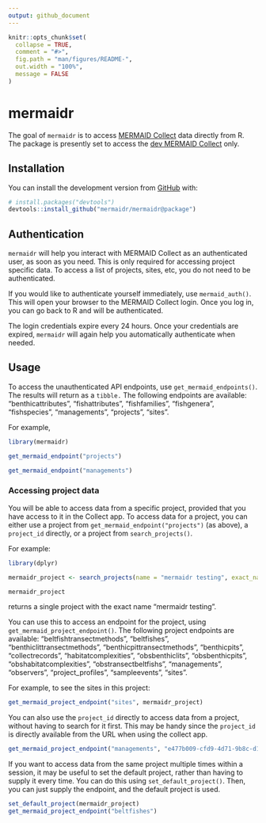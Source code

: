 ```yaml
---
output: github_document
---
```


<!-- README.md is generated from README.Rmd. Please edit that file -->

```r
knitr::opts_chunk$set(
  collapse = TRUE,
  comment = "#>",
  fig.path = "man/figures/README-",
  out.width = "100%",
  message = FALSE
)
```
# mermaidr

<!-- badges: start -->
<!-- badges: end -->

The goal of `mermaidr` is to access [MERMAID Collect](https://collect.datamermaid.org/) data directly from R. The package is presently set to access the [dev MERMAID Collect](https://dev-collect.datamermaid.org/) only.

## Installation

You can install the development version from [GitHub](https://github.com/) with:

``` r
# install.packages("devtools")
devtools::install_github("mermaidr/mermaidr@package")
```

## Authentication

`mermaidr` will help you interact with MERMAID Collect as an authenticated user, as soon as you need. This is only required for accessing project specific data. To access a list of projects, sites, etc, you do not need to be authenticated.

If you would like to authenticate yourself immediately, use `mermaid_auth()`. This will open your browser to the MERMAID Collect login. Once you log in, you can go back to R and will be authenticated.

The login credentials expire every 24 hours. Once your credentials are expired, `mermaidr` will again help you automatically authenticate when needed.

## Usage

To access the unauthenticated API endpoints, use `get_mermaid_endpoints()`. The results will return as a `tibble.` The following endpoints are available: "benthicattributes", "fishattributes", "fishfamilies", "fishgenera", "fishspecies", "managements", "projects", "sites".

For example,

```r
library(mermaidr)

get_mermaid_endpoint("projects")
```

```r
get_mermaid_endpoint("managements")
```

### Accessing project data

You will be able to access data from a specific project, provided that you have access to it in the Collect app. To access data for a project, you can either use a project from `get_mermaid_endpoint("projects")` (as above), a `project_id` directly, or a project from `search_projects()`. 

For example:

```r
library(dplyr)

mermaidr_project <- search_projects(name = "mermaidr testing", exact_name = TRUE)

mermaidr_project
```

returns a single project with the exact name "mermaidr testing".

You can use this to access an endpoint for the project, using `get_mermaid_project_endpoint()`. The following project endpoints are available: "beltfishtransectmethods", "beltfishes", "benthiclittransectmethods", "benthicpittransectmethods", "benthicpits", "collectrecords", "habitatcomplexities", "obsbenthiclits", "obsbenthicpits", "obshabitatcomplexities", "obstransectbeltfishs", "managements", "observers", "project_profiles", "sampleevents", "sites".

For example, to see the sites in this project:

```r
get_mermaid_project_endpoint("sites", mermaidr_project)
```

You can also use the `project_id` directly to access data from a project, without having to search for it first. This may be handy since the `project_id` is directly available from the URL when using the collect app.

```r
get_mermaid_project_endpoint("managements", "e477b009-cfd9-4d71-9b8c-d1684f38b954")
```

If you want to access data from the same project multiple times within a session, it may be useful to set the default project, rather than having to supply it every time. You can do this using `set_default_project()`. Then, you can just supply the endpoint, and the default project is used.

```r
set_default_project(mermaidr_project)
get_mermaid_project_endpoint("beltfishes")
```

